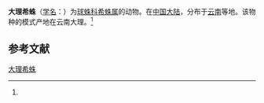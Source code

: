 {{Speciesbox
| name = 大理希蛛
| status = 
| status_system = 
| image = 
| genus = Achaearanea
| species = daliensis
| authority = (Zhu, 1998)<ref name='id12948'>{{cite web| url =http://www.bioinfo.cn/db05/BjdwSpecies.php?action=view&id=12948| title =大理希蛛| work =《中国动物物种编目数据库》| publisher =中国科学院微生物研究所| author =中国科学院动物研究所| accessdate =2009-04-28| deadurl =yes| archiveurl =https://web.archive.org/web/20160305033306/http://www.bioinfo.cn/db05/BjdwSpecies.php?action=view&id=12948| archivedate =2016-03-05}}</ref>
}}

'''大理希蛛'''（[[学名|学名]]：{{lang|la|''Achaearanea daliensis''}}）为[[球蛛科|球蛛科]][[希蛛属|希蛛属]]的动物。在[[中国大陆|中国大陆]]，分布于[[云南|云南]]等地。该物种的模式产地在云南大理。<ref name='id12948'/>

== 参考文献 ==
{{reflist}}

{{Wikispecies|Achaearanea daliensis}}

[[Category:希蛛属|大理希蛛]]


{{蜘蛛小作品}}
